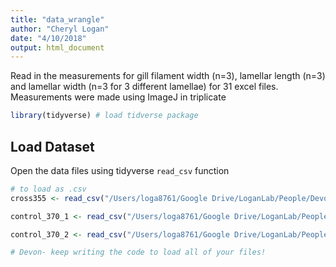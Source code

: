 ```yaml
---
title: "data_wrangle"
author: "Cheryl Logan"
date: "4/10/2018"
output: html_document
---
```


Read in the measurements for gill filament width (n=3), lamellar length (n=3) and lamellar width (n=3 for 3 different lamellae) for 31 excel files. Measurements were made using ImageJ in triplicate

```r
library(tidyverse) # load tidverse package
```

## Load Dataset
Open the data files using tidyverse `read_csv` function
```r
# to load as .csv
cross355 <- read_csv("/Users/loga8761/Google Drive/LoganLab/People/Devon/Results KGB 355 cross 2017-09-01.csv")

control_370_1 <- read_csv("/Users/loga8761/Google Drive/LoganLab/People/Devon/Results KGB 370 control 2017-07-10.csv")

control_370_2 <- read_csv("/Users/loga8761/Google Drive/LoganLab/People/Devon/results KGB 370 control 2 2017-07-10.csv")

# Devon- keep writing the code to load all of your files!
```